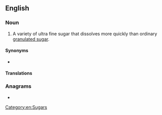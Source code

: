 ==English==

===Noun===
{{en-noun|-}}

# A variety of ultra fine sugar that dissolves more quickly than ordinary [[granulated sugar]].

====Synonyms====
* {{l|en|caster sugar}}

====Translations====
{{trans-see|caster sugar}}

===Anagrams===
* {{anagrams|en|sugarberry}}

[[Category:en:Sugars]]